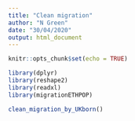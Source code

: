 ```yaml
---
title: "Clean migration"
author: "N Green"
date: "30/04/2020"
output: html_document
---
```


```r
knitr::opts_chunk$set(echo = TRUE)
```

```r
library(dplyr)
library(reshape2)
library(readxl)
library(migrationETHPOP)
```

```r
clean_migration_by_UKborn()
```
